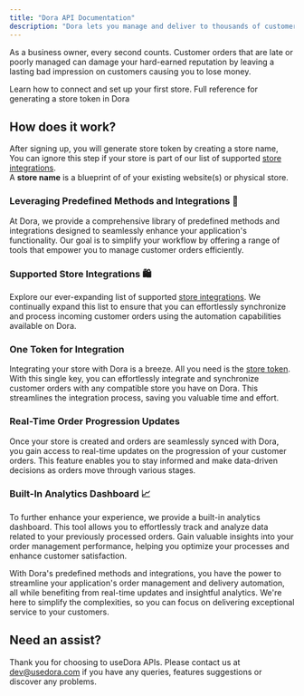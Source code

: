 ```yaml
---
title: "Dora API Documentation"
description: "Dora lets you manage and deliver to thousands of customers with a click."
---
```


As a business owner, every second counts. Customer orders that are late or poorly managed can damage your hard-earned reputation by leaving a lasting bad impression on customers causing you to lose money. 

<CardGroup>
<Card
  title="Getting Started"
  icon="circle-play"
  href="/introduction/getting-started"
>
 Learn how to connect and set up your first store.
</Card>

<Card title="Creating a Store" icon="square-terminal" href="/api-reference/stores/create-store">
  Full reference for generating a store token in Dora
</Card>

</CardGroup>

## How does it work?

After signing up, you will generate store token by creating a store name, You can ignore this step if your store is part of our list of supported [store integrations](../stores/integrated-stores).  
<Tip>
A <b>store name</b> is a blueprint of of your existing website(s) or physical store.
</Tip>


### Leveraging Predefined Methods and Integrations 🧲

At Dora, we provide a comprehensive library of predefined methods and integrations designed to seamlessly enhance your application's functionality. Our goal is to simplify your workflow by offering a range of tools that empower you to manage customer orders efficiently.

### Supported Store Integrations 🛍
Explore our ever-expanding list of supported [store integrations](../stores/integrated-stores). We continually expand this list to ensure that you can effortlessly synchronize and process incoming customer orders using the automation capabilities available on Dora.

### One Token for Integration
Integrating your store with Dora is a breeze. All you need is the [store token](../stores/create-store-token). With this single key, you can effortlessly integrate and synchronize customer orders with any compatible store you have on Dora. This streamlines the integration process, saving you valuable time and effort.

### Real-Time Order Progression Updates 
Once your store is created and orders are seamlessly synced with Dora, you gain access to real-time updates on the progression of your customer orders. This feature enables you to stay informed and make data-driven decisions as orders move through various stages.

### Built-In Analytics Dashboard 📈
To further enhance your experience, we provide a built-in analytics dashboard. This tool allows you to effortlessly track and analyze data related to your previously processed orders. Gain valuable insights into your order management performance, helping you optimize your processes and enhance customer satisfaction.

With Dora's predefined methods and integrations, you have the power to streamline your application's order management and delivery automation, all while benefiting from real-time updates and insightful analytics. We're here to simplify the complexities, so you can focus on delivering exceptional service to your customers.

## Need an assist?

Thank you for choosing to useDora APIs.
Please contact us at [dev@usedora.com](dev@usedora.com) if you have any queries, features suggestions or discover any problems.